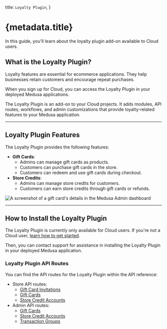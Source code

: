   title: `Loyalty Plugin`,
}

# {metadata.title}

In this guide, you'll learn about the loyalty plugin add-on available to Cloud users.

## What is the Loyalty Plugin?

Loyalty features are essential for ecommerce applications. They help businesses retain customers and encourage repeat purchases.

When you sign up for Cloud, you can access the Loyalty Plugin in your deployed Medusa applications.

The Loyalty Plugin is an add-on to your Cloud projects. It adds modules, API routes, workflows, and admin customizations that provide loyalty-related features to your Medusa application.

---

## Loyalty Plugin Features

The Loyalty Plugin provides the following features:

- **Gift Cards**:
    - Admins can manage gift cards as products.
    - Customers can purchase gift cards in the store.
    - Customers can redeem and use gift cards during checkout.
- **Store Credits**:
    - Admins can manage store credits for customers.
    - Customers can earn store credits through gift cards or refunds.

![A screenshot of a gift card's details in the Medusa Admin dashboard](https://res.cloudinary.com/dza7lstvk/image/upload/v1750235297/Cloud/CleanShot_2025-06-18_at_11.27.44_2x_zwrily.png)

---

## How to Install the Loyalty Plugin

The Loyalty Plugin is currently only available for Cloud users. If you're not a Cloud user, [learn how to get started](../page.mdx#sign-up-for-cloud).

Then, you can contact support for assistance in installing the Loyalty Plugin in your deployed Medusa application.

### Loyalty Plugin API Routes

You can find the API routes for the Loyalty Plugin within the API reference:

- Store API routes:
  - [Gift Card Invitations](!api!/store#gift-card-invitations)
  - [Gift Cards](!api!/store#gift-cards)
  - [Store Credit Accounts](!api!/store#store-credit-accounts)
- Admin API routes:
  - [Gift Cards](!api!/admin#gift-cards)
  - [Store Credit Accounts](!api!/admin#store-credit-accounts)
  - [Transaction Groups](!api!/admin#transaction-groups)
